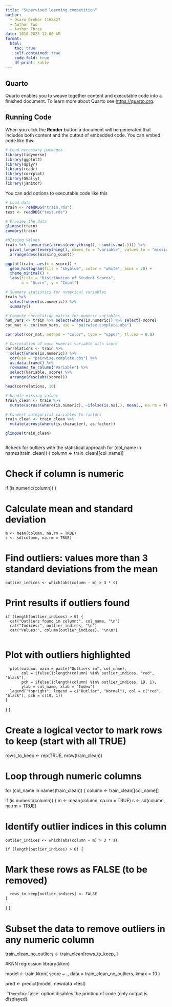 ```yaml
---
title: "Supervised learning competition"
author: 
  - Osaro Orebor 1168827
  - Author Two
  - Author Three
date: 1010-2025 12:00 AM
format:
  html:
    toc: true
    self-contained: true
    code-fold: true
    df-print: kable
---
```


## Quarto

Quarto enables you to weave together content and executable code into a finished document. To learn more about Quarto see <https://quarto.org>.

## Running Code

When you click the **Render** button a document will be generated that includes both content and the output of embedded code. You can embed code like this:

```r
# Load necessary packages
library(tidyverse)
library(ggplot2)
library(dplyr)
library(readr)
library(corrplot)
library(GGally)
library(janitor)
```

You can add options to executable code like this

```r

# Load data
train <- readRDS("train.rds")
test <- readRDS("test.rds")
```

```r

# Preview the data
glimpse(train)
summary(train)

```


```r
#Missing Values
train %>% summarise(across(everything(), ~sum(is.na(.)))) %>%
  pivot_longer(everything(), names_to = "variable", values_to = "missing_count") %>%
  arrange(desc(missing_count))

```

```r
ggplot(train, aes(x = score)) +
  geom_histogram(fill = "skyblue", color = "white", bins = 20) +
  theme_minimal() +
  labs(title = "Distribution of Student Scores",
       x = "Score", y = "Count")

# Summary statistics for numerical variables
train %>% 
  select(where(is.numeric)) %>% 
  summary()

```

```r

# Compute correlation matrix for numeric variables
num_vars <- train %>% select(where(is.numeric)) %>% select(-score)
cor_mat <- cor(num_vars, use = "pairwise.complete.obs")

corrplot(cor_mat, method = "color", type = "upper", tl.cex = 0.8)

# Correlation of each numeric variable with score
correlations <- train %>%
  select(where(is.numeric)) %>%
  cor(use = "pairwise.complete.obs") %>%
  as.data.frame() %>%
  rownames_to_column("Variable") %>%
  select(Variable, score) %>%
  arrange(desc(abs(score)))

head(correlations, 10)


```
```r


# Handle missing values
train_clean <- train %>%
  mutate(across(where(is.numeric), ~ifelse(is.na(.), mean(., na.rm = TRUE), .)))

# Convert categorical variables to factors
train_clean <- train_clean %>%
  mutate(across(where(is.character), as.factor))

glimpse(train_clean)



```
#check for outliers with the statistical approach
for (col_name in names(train_clean)) {
  column <- train_clean[[col_name]]
  
# Check if column is numeric
  if (is.numeric(column)) {
    
# Calculate mean and standard deviation
    m <- mean(column, na.rm = TRUE)
    s <- sd(column, na.rm = TRUE)
    
# Find outliers: values more than 3 standard deviations from the mean
    outlier_indices <- which(abs(column - m) > 3 * s)
    
# Print results if outliers found
    if (length(outlier_indices) > 0) {
      cat("Outliers found in column:", col_name, "\n")
      cat("Indices:", outlier_indices, "\n")
      cat("Values:", column[outlier_indices], "\n\n")
      
# Plot with outliers highlighted
      plot(column, main = paste("Outliers in", col_name),
           col = ifelse(1:length(column) %in% outlier_indices, "red", "black"),
           pch = ifelse(1:length(column) %in% outlier_indices, 19, 1),
           ylab = col_name, xlab = "Index")
      legend("topright", legend = c("Outlier", "Normal"), col = c("red", "black"), pch = c(19, 1))
    }
  }
}

# Create a logical vector to mark rows to keep (start with all TRUE)
rows_to_keep <- rep(TRUE, nrow(train_clean))

# Loop through numeric columns
for (col_name in names(train_clean)) {
  column <- train_clean[[col_name]]
  
  if (is.numeric(column)) {
    m <- mean(column, na.rm = TRUE)
    s <- sd(column, na.rm = TRUE)
    
# Identify outlier indices in this column
    outlier_indices <- which(abs(column - m) > 3 * s)
    
    if (length(outlier_indices) > 0) {
# Mark these rows as FALSE (to be removed)
      rows_to_keep[outlier_indices] <- FALSE
    }
  }
}

# Subset the data to remove outliers in any numeric column
train_clean_no_outliers <- train_clean[rows_to_keep, ]

#KNN regression 
library(kknn)

model <- train.kknn(
  score ~ .,
  data = train_clean_no_outliers,
  kmax = 10
)

pred <- predict(model, newdata =test)



```
The `echo: false` option disables the printing of code (only output is displayed).
